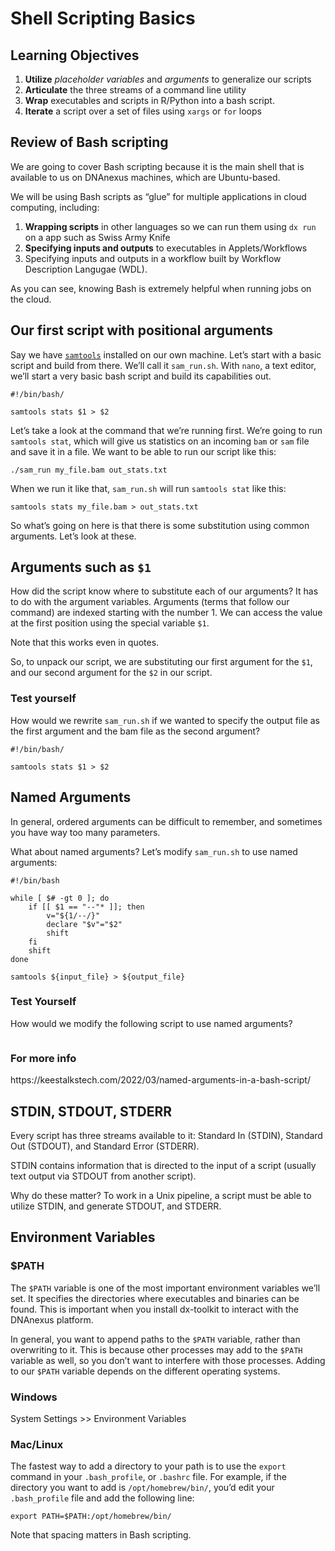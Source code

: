 # Shell Scripting Basics

## Learning Objectives

1. **Utilize** *placeholder variables* and *arguments* to generalize our scripts
1. **Articulate** the three streams of a command line utility
1. **Wrap** executables and scripts in R/Python into a bash script.
1. **Iterate** a script over a set of files using `xargs` or `for` loops

## Review of Bash scripting

We are going to cover Bash scripting because it is the main shell that is available to us on DNAnexus machines, which are Ubuntu-based.

We will be using Bash scripts as "glue" for multiple applications in cloud computing, including:

1. **Wrapping scripts** in other languages so we can run them using `dx run` on a app such as Swiss Army Knife
2. **Specifying inputs and outputs** to executables in Applets/Workflows
3. Specifying inputs and outputs in a workflow built by Workflow Description Langugae (WDL).

As you can see, knowing Bash is extremely helpful when running jobs on the cloud.

## Our first script with positional arguments

Say we have [`samtools`](http://www.htslib.org/doc/samtools-stats.html) installed on our own machine. Let's start with a basic script and build from there. We'll call it  `sam_run.sh`. With `nano`, a text editor, we'll start a very basic bash script and build its capabilities out.


```
#!/bin/bash/

samtools stats $1 > $2
```

Let's take a look at the command that we're running first. We're going to run `samtools stat`, which will give us statistics on an incoming `bam` or `sam` file and save it in a file. We want to be able to run our script like this:

```
./sam_run my_file.bam out_stats.txt
```

When we run it like that, `sam_run.sh` will run `samtools stat` like this:

```
samtools stats my_file.bam > out_stats.txt
```

So what's going on here is that there is some substitution using common arguments. Let's look at these.

## Arguments such as `$1`

How did the script know where to substitute each of our arguments? It has to do with the argument variables. Arguments (terms that follow our command) are indexed starting with the number 1. We can access the value at the first position using the special variable `$1`. 

Note that this works even in quotes.

So, to unpack our script, we are substituting our first argument for the `$1`, and our second argument for the `$2` in our script. 


### Test yourself

How would we rewrite `sam_run.sh` if we wanted to specify the output file as the first argument and the bam file as the second argument?

```
#!/bin/bash/

samtools stats $1 > $2
```

## Named Arguments

In general, ordered arguments can be difficult to remember, and sometimes you have way too many parameters.

What about named arguments? Let's modify `sam_run.sh` to use named arguments:


```
#!/bin/bash

while [ $# -gt 0 ]; do
    if [[ $1 == "--"* ]]; then
        v="${1/--/}"
        declare "$v"="$2"
        shift
    fi
    shift
done

samtools ${input_file} > ${output_file}
```

### Test Yourself

How would we modify the following script to use named arguments?


```

```

### For more info

https://keestalkstech.com/2022/03/named-arguments-in-a-bash-script/

## STDIN, STDOUT, STDERR

Every script has three streams available to it: Standard In (STDIN), Standard Out (STDOUT), and Standard Error (STDERR).

STDIN contains information that is directed to the input of a script (usually text output via STDOUT from another script).

Why do these matter? To work in a Unix pipeline, a script must be able to utilize STDIN, and generate STDOUT, and STDERR.


## Environment Variables

### $PATH

The `$PATH` variable is one of the most important environment variables we'll set. It specifies the directories where executables and binaries can be found. This is important when you install dx-toolkit to interact with the DNAnexus platform. 

In general, you want to append paths to the `$PATH` variable, rather than overwriting to it. This is because other processes may add to the `$PATH` variable as well, so you don't want to interfere with those processes. Adding to our `$PATH` variable depends on the different operating systems.

### Windows

System Settings >> Environment Variables

### Mac/Linux

The fastest way to add a directory to your path is to use the `export` command in your `.bash_profile`, or `.bashrc` file. For example, if the directory you want to add is `/opt/homebrew/bin/`, you'd edit your `.bash_profile` file and add the following line:

```
export PATH=$PATH:/opt/homebrew/bin/
```

Note that spacing matters in Bash scripting. 